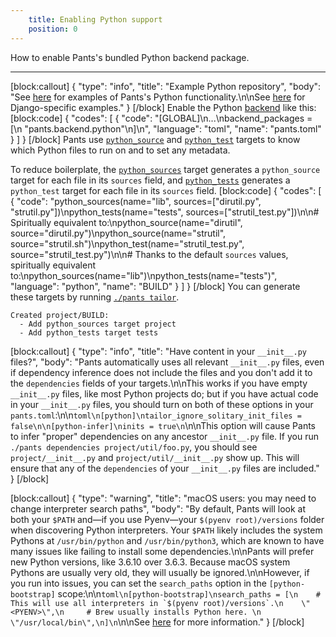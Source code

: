 ```yaml
---
    title: Enabling Python support
    position: 0
---
```


How to enable Pants's bundled Python backend package.

---

[block:callout]
{
  "type": "info",
  "title": "Example Python repository",
  "body": "See [here](https://github.com/pantsbuild/example-python) for examples of Pants's Python functionality.\n\nSee [here](https://github.com/pantsbuild/example-django) for Django-specific examples."
}
[/block]
Enable the Python [backend](doc:enabling-backends) like this:
[block:code]
{
  "codes": [
    {
      "code": "[GLOBAL]\n...\nbackend_packages = [\n  \"pants.backend.python\"\n]\n",
      "language": "toml",
      "name": "pants.toml"
    }
  ]
}
[/block]
Pants use [`python_source`](doc:reference-python_source) and [`python_test`](doc:reference-python_test) targets to know which Python files to run on and to set any metadata.

To reduce boilerplate, the [`python_sources`](doc:reference-python_sources) target generates a `python_source` target for each file in its `sources` field, and [`python_tests`](doc:reference-python_tests) generates a `python_test` target for each file in its `sources` field.
[block:code]
{
  "codes": [
    {
      "code": "python_sources(name=\"lib\", sources=[\"dirutil.py\", \"strutil.py\"])\npython_tests(name=\"tests\", sources=[\"strutil_test.py\"])\n\n# Spiritually equivalent to:\npython_source(name=\"dirutil\", source=\"dirutil.py\")\npython_source(name=\"strutil\", source=\"strutil.sh\")\npython_test(name=\"strutil_test.py\", source=\"strutil_test.py\")\n\n# Thanks to the default `sources` values, spiritually equivalent to:\npython_sources(name=\"lib\")\npython_tests(name=\"tests\")",
      "language": "python",
      "name": "BUILD"
    }
  ]
}
[/block]
You can generate these targets by running [`./pants tailor`](doc:create-initial-build-files).

```
Created project/BUILD:
  - Add python_sources target project
  - Add python_tests target tests
```
[block:callout]
{
  "type": "info",
  "title": "Have content in your `__init__.py` files?",
  "body": "Pants automatically uses all relevant `__init__.py` files, even if dependency inference does not include the files and you don't add it to the `dependencies` fields of your targets.\n\nThis works if you have empty `__init__.py` files, like most Python projects do; but if you have actual code in your `__init__.py` files, you should turn on both of these options in your `pants.toml`:\n\n```toml\n[python]\ntailor_ignore_solitary_init_files = false\n\n[python-infer]\ninits = true\n```\n\nThis option will cause Pants to infer \"proper\" dependencies on any ancestor `__init__.py` file. If you run `./pants dependencies project/util/foo.py`, you should see `project/__init__.py` and `project/util/__init__.py` show up. This will ensure that any of the `dependencies` of your `__init__.py` files are included."
}
[/block]

[block:callout]
{
  "type": "warning",
  "title": "macOS users: you may need to change interpreter search paths",
  "body": "By default, Pants will look at both your `$PATH` and—if you use Pyenv—your `$(pyenv root)/versions` folder when discovering Python interpreters. Your `$PATH` likely includes the system Pythons at `/usr/bin/python` and `/usr/bin/python3`, which are known to have many issues like failing to install some dependencies.\n\nPants will prefer new Python versions, like 3.6.10 over 3.6.3. Because macOS system Pythons are usually very old, they will usually be ignored.\n\nHowever, if you run into issues, you can set the `search_paths` option in the `[python-bootstrap]` scope:\n\n```toml\n[python-bootstrap]\nsearch_paths = [\n    # This will use all interpreters in `$(pyenv root)/versions`.\n    \"<PYENV>\",\n     # Brew usually installs Python here. \n    \"/usr/local/bin\",\n]\n```\n\nSee [here](doc:python-interpreter-compatibility#changing-the-interpreter-search-path) for more information."
}
[/block]